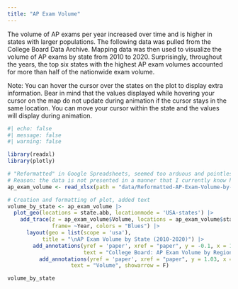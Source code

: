 ```yaml
---
title: "AP Exam Volume"
---
```


The volume of AP exams per year increased over time and is higher in states with larger populations. The following data was pulled from the College Board Data Archive. Mapping data was then used to visualize the volume of AP exams by state from 2010 to 2020. Surprisingly, throughout the years, the top six states with the highest AP exam volumes accounted for more than half of the nationwide exam volume. 

Note: You can hover the cursor over the states on the plot to display extra information. Bear in mind that the values displayed while hovering your cursor on the map do not update during animation if the cursor stays in the same location. You can move your cursor within the state and the values will display during animation. 

```r
#| echo: false
#| message: false
#| warning: false

library(readxl)
library(plotly)

# "Reformatted" in Google Spreadsheets, seemed too arduous and pointless to do it in R
# Reason: the data is not presented in a manner that I currently know how to wrangle
ap_exam_volume <- read_xlsx(path = "data/Reformatted-AP-Exam-Volume-by-Region-2010-2020_1.xlsx")

# Creation and formatting of plot, added text
volume_by_state <- ap_exam_volume |>
  plot_geo(locations = state.abb, locationmode = 'USA-states') |>
    add_trace(z = ap_exam_volume$Volume, locations = ap_exam_volume$state,
              frame= ~Year, colors = "Blues") |>
      layout(geo = list(scope = 'usa'),
           title = "\nAP Exam Volume by State (2010-2020)") |>
        add_annotations(yref = 'paper', xref = "paper", y = -0.1, x = 1.15,
                        text = "College Board: AP Exam Volume by Region (2010-2020)", showarrow = F) |>
          add_annotations(yref = 'paper', xref = "paper", y = 1.03, x = 1.1,
                    text = "Volume", showarrow = F)

volume_by_state
```